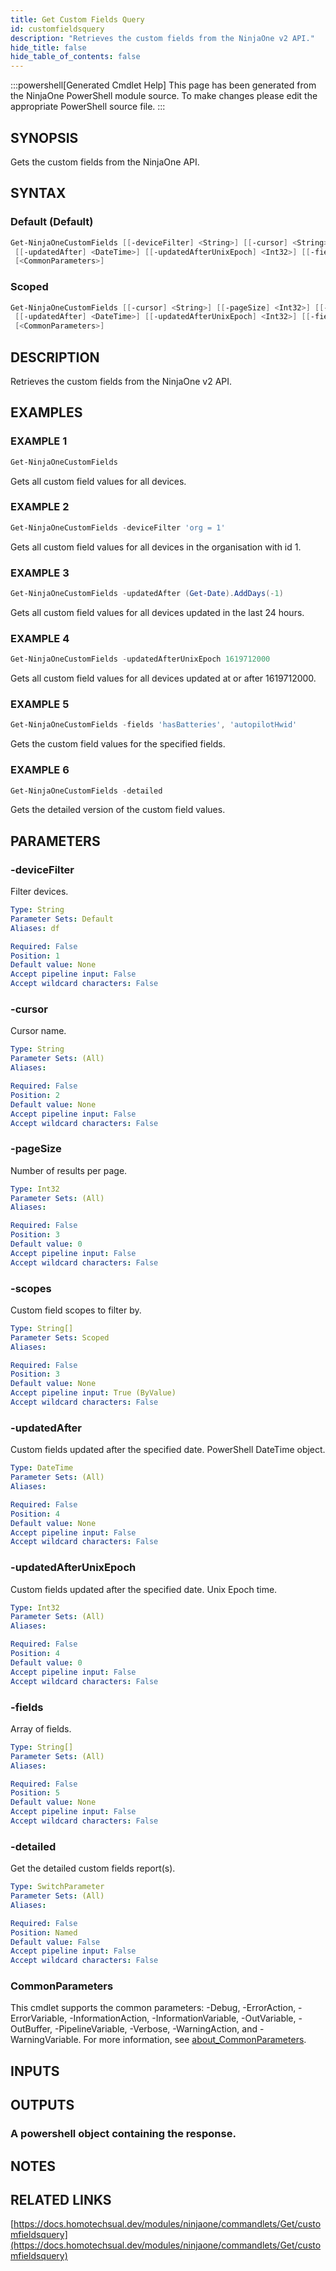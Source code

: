 ```yaml
---
title: Get Custom Fields Query
id: customfieldsquery
description: "Retrieves the custom fields from the NinjaOne v2 API."
hide_title: false
hide_table_of_contents: false
---
```


:::powershell[Generated Cmdlet Help]
This page has been generated from the NinjaOne PowerShell module source. To make changes please edit the appropriate PowerShell source file.
:::

## SYNOPSIS

Gets the custom fields from the NinjaOne API.

## SYNTAX

### Default (Default)

```powershell
Get-NinjaOneCustomFields [[-deviceFilter] <String>] [[-cursor] <String>] [[-pageSize] <Int32>]
 [[-updatedAfter] <DateTime>] [[-updatedAfterUnixEpoch] <Int32>] [[-fields] <String[]>] [-detailed]
 [<CommonParameters>]
```

### Scoped

```powershell
Get-NinjaOneCustomFields [[-cursor] <String>] [[-pageSize] <Int32>] [[-scopes] <String[]>]
 [[-updatedAfter] <DateTime>] [[-updatedAfterUnixEpoch] <Int32>] [[-fields] <String[]>] [-detailed]
 [<CommonParameters>]
```

## DESCRIPTION

Retrieves the custom fields from the NinjaOne v2 API.

## EXAMPLES

### EXAMPLE 1

```powershell
Get-NinjaOneCustomFields
```

Gets all custom field values for all devices.

### EXAMPLE 2

```powershell
Get-NinjaOneCustomFields -deviceFilter 'org = 1'
```

Gets all custom field values for all devices in the organisation with id 1.

### EXAMPLE 3

```powershell
Get-NinjaOneCustomFields -updatedAfter (Get-Date).AddDays(-1)
```

Gets all custom field values for all devices updated in the last 24 hours.

### EXAMPLE 4

```powershell
Get-NinjaOneCustomFields -updatedAfterUnixEpoch 1619712000
```

Gets all custom field values for all devices updated at or after 1619712000.

### EXAMPLE 5

```powershell
Get-NinjaOneCustomFields -fields 'hasBatteries', 'autopilotHwid'
```

Gets the custom field values for the specified fields.

### EXAMPLE 6

```powershell
Get-NinjaOneCustomFields -detailed
```

Gets the detailed version of the custom field values.

## PARAMETERS

### -deviceFilter

Filter devices.

```yaml
Type: String
Parameter Sets: Default
Aliases: df

Required: False
Position: 1
Default value: None
Accept pipeline input: False
Accept wildcard characters: False
```

### -cursor

Cursor name.

```yaml
Type: String
Parameter Sets: (All)
Aliases:

Required: False
Position: 2
Default value: None
Accept pipeline input: False
Accept wildcard characters: False
```

### -pageSize

Number of results per page.

```yaml
Type: Int32
Parameter Sets: (All)
Aliases:

Required: False
Position: 3
Default value: 0
Accept pipeline input: False
Accept wildcard characters: False
```

### -scopes

Custom field scopes to filter by.

```yaml
Type: String[]
Parameter Sets: Scoped
Aliases:

Required: False
Position: 3
Default value: None
Accept pipeline input: True (ByValue)
Accept wildcard characters: False
```

### -updatedAfter

Custom fields updated after the specified date.
PowerShell DateTime object.

```yaml
Type: DateTime
Parameter Sets: (All)
Aliases:

Required: False
Position: 4
Default value: None
Accept pipeline input: False
Accept wildcard characters: False
```

### -updatedAfterUnixEpoch

Custom fields updated after the specified date.
Unix Epoch time.

```yaml
Type: Int32
Parameter Sets: (All)
Aliases:

Required: False
Position: 4
Default value: 0
Accept pipeline input: False
Accept wildcard characters: False
```

### -fields

Array of fields.

```yaml
Type: String[]
Parameter Sets: (All)
Aliases:

Required: False
Position: 5
Default value: None
Accept pipeline input: False
Accept wildcard characters: False
```

### -detailed

Get the detailed custom fields report(s).

```yaml
Type: SwitchParameter
Parameter Sets: (All)
Aliases:

Required: False
Position: Named
Default value: False
Accept pipeline input: False
Accept wildcard characters: False
```

### CommonParameters

This cmdlet supports the common parameters: -Debug, -ErrorAction, -ErrorVariable, -InformationAction, -InformationVariable, -OutVariable, -OutBuffer, -PipelineVariable, -Verbose, -WarningAction, and -WarningVariable. For more information, see [about_CommonParameters](http://go.microsoft.com/fwlink/?LinkID=113216).

## INPUTS

## OUTPUTS

### A powershell object containing the response.

## NOTES

## RELATED LINKS

[https://docs.homotechsual.dev/modules/ninjaone/commandlets/Get/customfieldsquery](https://docs.homotechsual.dev/modules/ninjaone/commandlets/Get/customfieldsquery)
